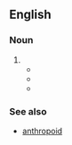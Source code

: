 ==English==
{{wikipedia}}

===Noun===
{{en-noun}}

# {{misspelling of|en|arthropod}}
#* {{quote-book|en|title=The Everything Kids' Bugs Book: Puzzles, Games, and Trivia|author=Kathi Wagner|year=2003|passage='''anthropod''': A joint-legged creature. All insects are '''anthropods''', but not all '''anthropods''' are insects.}}
#* {{quote-book|en|title=Kenya|page=146|author=Dave Richards, ‎Val Richards|year=2007|passage='''Anthropod'''-borne diseases such as malaria, plague, relapsing fever, Rift Valley fever, tick-bite fever, and typhus (mainly tick-borne) have been reported from most of this area.}}
#* {{quote-book|en|title=Animal Adventures in North Carolina|author=Jennifer Bean Bower|year=2011|passage=Or they may be eager to enter the '''Anthropod''' Zoo, where an enormous praying mantis stands at the entrance.}}

===See also===
* [[anthropoid]]